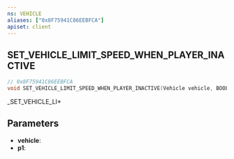 ```yaml
---
ns: VEHICLE
aliases: ["0x8F75941C86EEBFCA"]
apiset: client
---
```

## SET_VEHICLE_LIMIT_SPEED_WHEN_PLAYER_INACTIVE

```c
// 0x8F75941C86EEBFCA
void SET_VEHICLE_LIMIT_SPEED_WHEN_PLAYER_INACTIVE(Vehicle vehicle, BOOL p1);
```

_SET_VEHICLE_LI*

## Parameters
* **vehicle**:
* **p1**: